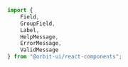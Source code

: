 ```js dark
import {
    Field,
    GroupField,
    Label,
    HelpMessage,
    ErrorMessage,
    ValidMessage
} from "@orbit-ui/react-components";
```
